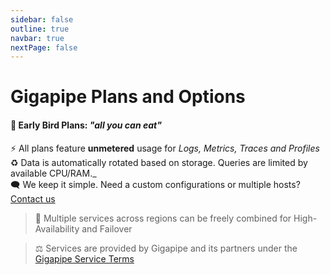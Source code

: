 ```yaml
---
sidebar: false
outline: true
navbar: true
nextPage: false
---
```



# Gigapipe Plans and Options

#### 🐣 Early Bird Plans: _"all you can eat"_

⚡ All plans feature **unmetered** usage for _Logs, Metrics, Traces and Profiles_ <br/>
♻️ Data is automatically rotated based on storage. Queries are limited by available CPU/RAM._<br/>
🗨️ We keep it simple. Need a custom configurations or multiple hosts? [Contact us](/signup)

<PricingCalculator />


> 🥡 Multiple services across regions can be freely combined for High-Availability and Failover

> ⚖️ Services are provided by Gigapipe and its partners under the [Gigapipe Service Terms](/legal)
